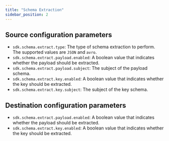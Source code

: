 ```yaml
---
title: "Schema Extraction"
sidebar_position: 2
---
```


## Source configuration parameters

- `sdk.schema.extract.type`: The type of schema extraction to perform. The supported values are `JSON` and `avro`.
- `sdk.schema.extract.payload.enabled`: A boolean value that indicates whether the payload should be extracted.
- `sdk.schema.extract.payload.subject`: The subject of the payload schema.
- `sdk.schema.extract.key.enabled`: A boolean value that indicates whether the key should be extracted.
- `sdk.schema.extract.key.subject`: The subject of the key schema.

## Destination configuration parameters

- `sdk.schema.extract.payload.enabled`: A boolean value that indicates whether the payload should be extracted.
- `sdk.schema.extract.key.enabled`: A boolean value that indicates whether the key should be extracted.

